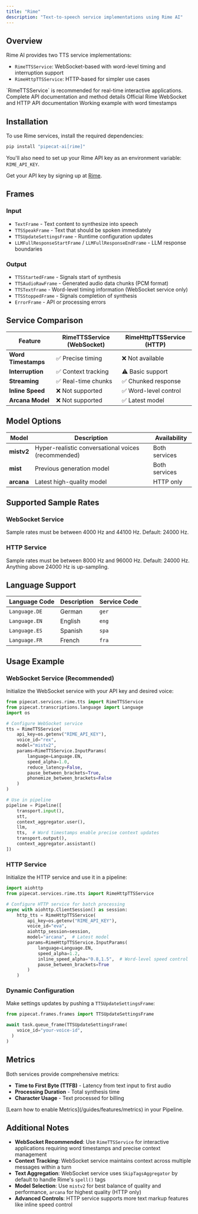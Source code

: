 ```yaml
---
title: "Rime"
description: "Text-to-speech service implementations using Rime AI"
---
```


## Overview

Rime AI provides two TTS service implementations:

- `RimeTTSService`: WebSocket-based with word-level timing and interruption support
- `RimeHttpTTSService`: HTTP-based for simpler use cases

<Tip>
  `RimeTTSService` is recommended for real-time interactive applications.
</Tip>

<CardGroup cols={3}>
  <Card
    title="API Reference"
    icon="code"
    href="https://reference-server.pipecat.ai/en/latest/api/pipecat.services.rime.tts.html"
  >
    Complete API documentation and method details
  </Card>
  <Card
    title="Rime Docs"
    icon="book"
    href="https://docs.rime.ai/api-reference/endpoint/websockets-json"
  >
    Official Rime WebSocket and HTTP API documentation
  </Card>
  <Card
    title="Example Code"
    icon="play"
    href="https://github.com/pipecat-ai/pipecat/blob/main/examples/foundational/07q-interruptible-rime.py"
  >
    Working example with word timestamps
  </Card>
</CardGroup>

## Installation

To use Rime services, install the required dependencies:

```bash
pip install "pipecat-ai[rime]"
```

You'll also need to set up your Rime API key as an environment variable: `RIME_API_KEY`.

<Tip>Get your API key by signing up at [Rime](https://rime.ai/signup).</Tip>

## Frames

### Input

- `TextFrame` - Text content to synthesize into speech
- `TTSSpeakFrame` - Text that should be spoken immediately
- `TTSUpdateSettingsFrame` - Runtime configuration updates
- `LLMFullResponseStartFrame` / `LLMFullResponseEndFrame` - LLM response boundaries

### Output

- `TTSStartedFrame` - Signals start of synthesis
- `TTSAudioRawFrame` - Generated audio data chunks (PCM format)
- `TTSTextFrame` - Word-level timing information (WebSocket service only)
- `TTSStoppedFrame` - Signals completion of synthesis
- `ErrorFrame` - API or processing errors

## Service Comparison

| Feature             | RimeTTSService (WebSocket) | RimeHttpTTSService (HTTP) |
| ------------------- | -------------------------- | ------------------------- |
| **Word Timestamps** | ✅ Precise timing          | ❌ Not available          |
| **Interruption**    | ✅ Context tracking        | ⚠️ Basic support          |
| **Streaming**       | ✅ Real-time chunks        | ✅ Chunked response       |
| **Inline Speed**    | ❌ Not supported           | ✅ Word-level control     |
| **Arcana Model**    | ❌ Not supported           | ✅ Latest model           |

## Model Options

| Model      | Description                                         | Availability  |
| ---------- | --------------------------------------------------- | ------------- |
| **mistv2** | Hyper-realistic conversational voices (recommended) | Both services |
| **mist**   | Previous generation model                           | Both services |
| **arcana** | Latest high-quality model                           | HTTP only     |

## Supported Sample Rates

### WebSocket Service

Sample rates must be between 4000 Hz and 44100 Hz. Default: 24000 Hz.

### HTTP Service

Sample rates must be between 8000 Hz and 96000 Hz. Default: 24000 Hz. Anything above 24000 Hz is up-sampling.

## Language Support

| Language Code | Description | Service Code |
| ------------- | ----------- | ------------ |
| `Language.DE` | German      | `ger`        |
| `Language.EN` | English     | `eng`        |
| `Language.ES` | Spanish     | `spa`        |
| `Language.FR` | French      | `fra`        |

## Usage Example

### WebSocket Service (Recommended)

Initialize the WebSocket service with your API key and desired voice:

```python
from pipecat.services.rime.tts import RimeTTSService
from pipecat.transcriptions.language import Language
import os

# Configure WebSocket service
tts = RimeTTSService(
    api_key=os.getenv("RIME_API_KEY"),
    voice_id="rex",
    model="mistv2",
    params=RimeTTSService.InputParams(
        language=Language.EN,
        speed_alpha=1.0,
        reduce_latency=False,
        pause_between_brackets=True,
        phonemize_between_brackets=False
    )
)

# Use in pipeline
pipeline = Pipeline([
    transport.input(),
    stt,
    context_aggregator.user(),
    llm,
    tts,  # Word timestamps enable precise context updates
    transport.output(),
    context_aggregator.assistant()
])
```

### HTTP Service

Initialize the HTTP service and use it in a pipeline:

```python
import aiohttp
from pipecat.services.rime.tts import RimeHttpTTSService

# Configure HTTP service for batch processing
async with aiohttp.ClientSession() as session:
    http_tts = RimeHttpTTSService(
        api_key=os.getenv("RIME_API_KEY"),
        voice_id="eva",
        aiohttp_session=session,
        model="arcana",  # Latest model
        params=RimeHttpTTSService.InputParams(
            language=Language.EN,
            speed_alpha=1.2,
            inline_speed_alpha="0.8,1.5",  # Word-level speed control
            pause_between_brackets=True
        )
    )
```

### Dynamic Configuration

Make settings updates by pushing a `TTSUpdateSettingsFrame`:

```python
from pipecat.frames.frames import TTSUpdateSettingsFrame

await task.queue_frame(TTSUpdateSettingsFrame(
    voice_id="your-voice-id",
  )
)
```

## Metrics

Both services provide comprehensive metrics:

- **Time to First Byte (TTFB)** - Latency from text input to first audio
- **Processing Duration** - Total synthesis time
- **Character Usage** - Text processed for billing

<Info>
  [Learn how to enable Metrics](/guides/features/metrics) in your Pipeline.
</Info>

## Additional Notes

- **WebSocket Recommended**: Use `RimeTTSService` for interactive applications requiring word timestamps and precise context management
- **Context Tracking**: WebSocket service maintains context across multiple messages within a turn
- **Text Aggregation**: WebSocket service uses `SkipTagsAggregator` by default to handle Rime's `spell()` tags
- **Model Selection**: Use `mistv2` for best balance of quality and performance, `arcana` for highest quality (HTTP only)
- **Advanced Controls**: HTTP service supports more text markup features like inline speed control
